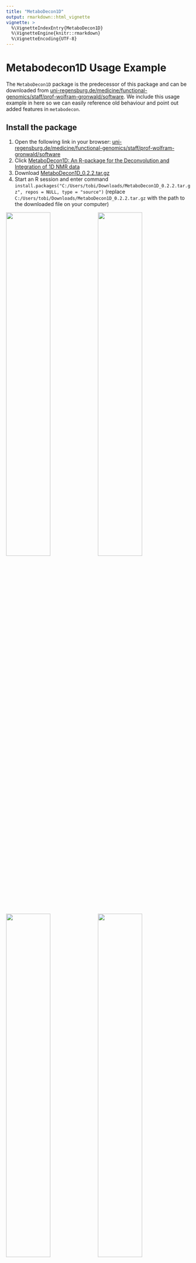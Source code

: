 ---
title: "MetaboDecon1D"
output: rmarkdown::html_vignette
vignette: >
  %\VignetteIndexEntry{MetaboDecon1D}
  %\VignetteEngine{knitr::rmarkdown}
  %\VignetteEncoding{UTF-8}
---

# Metabodecon1D Usage Example

The `MetaboDecon1D` package is the predecessor of this package and can be downloaded from [uni-regensburg.de/medicine/functional-genomics/staff/prof-wolfram-gronwald/software](https://www.uni-regensburg.de/medicine/functional-genomics/staff/prof-wolfram-gronwald/software/index.html). We include this usage example in here so we can easily reference old behaviour and point out added features in `metabodecon`.

## Install the package

1. Open the following link in your browser: [uni-regensburg.de/medicine/functional-genomics/staff/prof-wolfram-gronwald/software](https://www.uni-regensburg.de/medicine/functional-genomics/staff/prof-wolfram-gronwald/software/index.html)
2. Click [MetaboDecon1D: An R-package for the Deconvolution and Integration of 1D NMR data](https://genomics.ur.de/software/NMR/MetaboDecon1D/)
3. Download [MetaboDecon1D_0.2.2.tar.gz](https://genomics.ur.de/software/NMR/MetaboDecon1D/MetaboDecon1D_0.2.2.tar.gz)
4. Start an R session and enter command `install.packages("C:/Users/tobi/Downloads/MetaboDecon1D_0.2.2.tar.gz", repos = NULL, type = "source")` (replace `C:/Users/tobi/Downloads/MetaboDecon1D_0.2.2.tar.gz` with the path to the downloaded file on your computer)

<img src="MetaboDecon1D/install/1_website_gronwald_software.png" width="49%">
<img src="MetaboDecon1D/install/2_index_gronwald_software.png" width="49%">
<img src="MetaboDecon1D/install/3_downloaded_archive.png" width="49%">
<img src="MetaboDecon1D/install/4_commands.png" width="49%">

## Load package

```R
library(MetaboDecon1D)
```

## Deconvolute one spectrum in Bruker format

```R
result <- MetaboDecon1D(
    filepath = "load_example_path",
    filename = "example_human_urine_spectrum",
    file_format = "bruker"
)
```
![](MetaboDecon1D/bruker/1_signal_borders.png)
![](MetaboDecon1D/bruker/2_water_artefact.png)
![](MetaboDecon1D/bruker/3_output.png)

## Visualize results and store plots as png

```R
str(result)
plot_triplets(result)
plot_lorentz_curves_save_as_png(result)
plot_spectrum_superposition_save_as_png(result)
```

![](MetaboDecon1D/bruker/4_plots.png)

## Deconvolute one spectrum in jcamp-dx format

```R
result <- MetaboDecon1D(
    filepath = "load_example_path",
    filename = "example_human_urine_spectrum.dx",
    file_format = "jcampdx"
)
str(result)
```

<img src = "MetaboDecon1D/jcamp/1_one_jcamp_dx.png">

## Deconvolute multiple spectra in Bruker format

```R
result <- MetaboDecon1D(
    filepath = "load_example_path",
    file_format = "bruker"
)
str(result)
```

<img src = "MetaboDecon1D/bruker/5_n_spectra_1.png" width = "49%">
<img src = "MetaboDecon1D/bruker/6_n_spectra_2.png" width = "49%">

## Deconvolute multiple spectra in jcamp-dx format

<!-- CONTINUE HERE: REDO PLOTS -->

```R
jcamp_results <- MetaboDecon1D(
    filepath = "load_example_path",
    file_format = "jcampdx"
)
plot_triplets(jcamp_results)
plot_lorentz_curves_save_as_png(jcamp_results)
plot_spectrum_superposition_save_as_png(jcamp_results)
```

<img src = "MetaboDecon1D/jcamp/2_many_jcamp_dxs_1.png" width = "49%">
<img src = "MetaboDecon1D/jcamp/3_many_jcamp_dxs_2.png" width = "49%">
